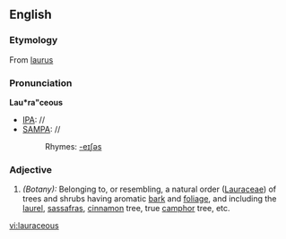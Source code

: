 ==English==

===Etymology===
From [[laurus]] 
===Pronunciation===
'''Lau*ra"ceous'''
*[[IPA]]: //
*[[SAMPA]]: //
*:Rhymes: [[Rhymes:English:-eɪʃəs|-eɪʃəs]]
===Adjective===
{{en-adj}}

#''(Botany):'' Belonging to, or resembling, a natural order ([[Lauraceae]]) of trees and shrubs having aromatic [[bark]] and [[foliage]], and including the [[laurel]], [[sassafras]], [[cinnamon]] tree, true [[camphor]] tree, etc.

[[vi:lauraceous]]